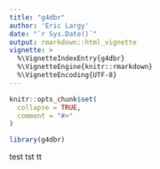 ```yaml
---
title: "g4dbr"
author: 'Eric Largy'
date: "`r Sys.Date()`"
output: rmarkdown::html_vignette
vignette: >
  %\VignetteIndexEntry{g4dbr}
  %\VignetteEngine{knitr::rmarkdown}
  %\VignetteEncoding{UTF-8}
---
```


```r
knitr::opts_chunk$set(
  collapse = TRUE,
  comment = "#>"
)
```

```r
library(g4dbr)
```

test tst tt
